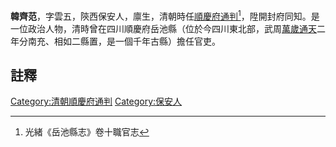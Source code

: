 {{明清人物信息框
| 姓名 =韓齊范
| 最高職務 = [[四川|四川]][[順慶府|順慶府]][[通判|通判]]
| 國家 = 大清
| 籍貫 = 
| 字號 =
| 出生日期 = ？年？月？日
| 逝世日期 = ？年？月？日
| 墓葬 = 
| 配偶 =  
| 親屬 = 曾祖、祖、父，母
| 出身 = 
| 著作 =  
*
}}
'''韓齊范'''{{BD|？年||？年||}}，字雲五，陝西保安人，廪生，清朝時任[[順慶府|順慶府]][[通判|通判]]<ref>光緒《岳池縣志》卷十職官志</ref>，陞開封府同知。是一位政治人物，清時曾在四川順慶府岳池縣（位於今四川東北部，武周[[萬歲通天|萬歲通天]]二年分南充、相如二縣置，是一個千年古縣）擔任官吏。
==註釋==
{{reflist}}
{{清朝人物小作品}}
[[Category:清朝順慶府通判|Category:清朝順慶府通判]]
[[Category:保安人|Category:保安人]]